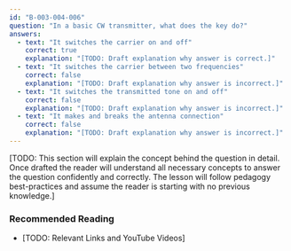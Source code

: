 ```yaml
---
id: "B-003-004-006"
question: "In a basic CW transmitter, what does the key do?"
answers:
  - text: "It switches the carrier on and off"
    correct: true
    explanation: "[TODO: Draft explanation why answer is correct.]"
  - text: "It switches the carrier between two frequencies"
    correct: false
    explanation: "[TODO: Draft explanation why answer is incorrect.]"
  - text: "It switches the transmitted tone on and off"
    correct: false
    explanation: "[TODO: Draft explanation why answer is incorrect.]"
  - text: "It makes and breaks the antenna connection"
    correct: false
    explanation: "[TODO: Draft explanation why answer is incorrect.]"
---
```


[TODO: This section will explain the concept behind the question in detail. Once drafted the reader will understand all necessary concepts to answer the question confidently and correctly. The lesson will follow pedagogy best-practices and assume the reader is starting with no previous knowledge.]

### Recommended Reading

- [TODO: Relevant Links and YouTube Videos]
